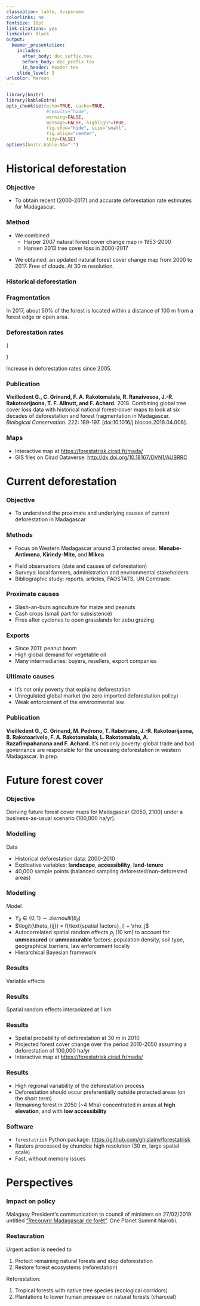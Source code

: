 ```yaml
---
classoption: table, dvipsname
colorlinks: no
fontsize: 10pt
link-citations: yes
linkcolor: Black
output:
  beamer_presentation:
    includes:
      after_body: doc_suffix.tex
      before_body: doc_prefix.tex
      in_header: header.tex
    slide_level: 3
urlcolor: Maroon
---
```


```r
library(knitr)
library(kableExtra)
opts_chunk$set(echo=TRUE, cache=TRUE,
               #results="hide", 
               warning=FALSE,
               message=FALSE, highlight=TRUE,
               fig.show="hide", size="small",
               fig.align="center",
               tidy=FALSE)
options(knitr.kable.NA="-")
```

<!-- ================================================================= -->
<!-- PART 1: Historical deforestation -->
<!-- ================================================================= -->

# Historical deforestation

### Objective

- To obtain recent (2000-2017) and accurate deforestation rate estimates for Madagascar.

### Method

- We combined:
  - Harper 2007 natural forest cover change map in 1953-2000
  - Hansen 2013 tree cover loss in 2000-2017

\includegraphics[width=10cm]{figs/Harper2007.png}

\includegraphics[width=5cm]{figs/Hansen2013.png}

- We obtained: an updated natural forest cover change map from 2000 to 2017. Free of clouds. At 30 m resolution.

### Historical deforestation

\centering \includegraphics[width=8cm]{figs/fig_fcc.png}

### Fragmentation

\centering \includegraphics[width=8cm]{figs/dist.png}

In 2017, about 50% of the forest is located within a distance of 100 m from a forest edge or open area.

### Deforestation rates

\small{\begin{tabular}[t]{lrrrr}
\hiderowcolors
\toprule
Year & Forest (Kha) & Unmap (Kha) & Annual defor. (Kha/yr) & Rate (\%/yr)\\
\midrule
\showrowcolors
1953 & 15,968 & 0 & - & -\\
1973 & 14,241 & 3,317 & 86 & 0.6\\
1990 & 10,762 & 0 & 205 & 1.6\\
2000 & 9,879 & 0 & 88 & 0.8\\
2005 & 9,673 & 0 & 41 & 0.4\\
2010 & 9,320 & 0 & 71 & 0.7\\
2015 & 8,770 & 0 & 110 & 1.2\\
2017 & 8,446 & 0 & 162 & 1.9\\
\bottomrule
\end{tabular}}

Increase in deforestation rates since 2005.

### Publication

**Vieilledent G., C. Grinand, F. A. Rakotomalala, R. Ranaivosoa, J.-R. Rakotoarijaona, T. F. Allnutt, and F. Achard.** 2018. Combining global tree cover loss data with historical national forest-cover maps to look at six decades of deforestation and forest fragmentation in Madagascar. _Biological Conservation_. 222: 189-197. [doi:10.1016/j.biocon.2018.04.008].

### Maps

- Interactive map at <https://forestatrisk.cirad.fr/mada/>
- GIS files on Cirad Dataverse: <http://dx.doi.org/10.18167/DVN1/AUBRRC>

\centering \includegraphics[width=8cm]{figs/forestatrisk_cirad_fr}

<!-- ================================================================= -->
<!-- PART 2: Causes -->
<!-- ================================================================= -->

# Current deforestation

### Objective

- To understand the proximate and underlying causes of current deforestation in Madagascar

### Methods

- Focus on Western Madagascar around 3 protected areas: **Menabe-Antimena**, **Kirindy-Mite**, and **Mikea**

\centering \includegraphics[width=\textwidth]{figs/deforestation}

- Field observations (date and causes of deforestation)
- Surveys: local farmers, administration and environmental stakeholders
- Bibliographic study: reports, articles, FAOSTATS, UN Comtrade

### Proximate causes

\centering \includegraphics[width=8cm]{figs/causes}

- Slash-an-burn agriculture for maize and peanuts
- Cash crops (small part for subsistence)
- Fires after cyclones to open grasslands for zebu grazing

### Exports

\centering \includegraphics[width=8cm]{figs/exports}

- Since 2011: peanut boom
- High global demand for vegetable oil
- Many intermediaries: buyers, resellers, export companies

### Ultimate causes

\centering \includegraphics[width=8cm]{figs/310_Menabe}

- It's not only poverty that explains deforestation
- Unregulated global market (no zero imported deforestation policy)
- Weak enforcement of the environmental law

### Publication

**Vieilledent G., C. Grinand, M. Pedrono, T. Rabetrano, J.-R. Rakotoarijaona, B. Rakotoarivelo, F. A. Rakotomalala, L. Rakotomalala, A. Razafimpahanana and F. Achard.** It’s not only poverty: global trade and bad governance are responsible for the unceasing deforestation in western Madagascar. In prep.

<!-- ================================================================= -->
<!-- PART 3: Future -->
<!-- ================================================================= -->

# Future forest cover

### Objective

Deriving future forest cover maps for Madagascar (2050, 2100) under a business-as-usual scenario (100,000 ha/yr).

\centering \includegraphics[width=10cm]{figs/deforestation_sambirano}


### Modelling

Data

- Historical deforestation data: 2000-2010
- Explicative variables: **landscape**, **accessibility**, **land-tenure**
- 40,000 sample points (balanced sampling deforested/non-deforested areas)

\centering \includegraphics[width=10cm]{figs/variables}

### Modelling

Model

- $Y_{ij} \in \{0, 1\} \sim \mathcal{B}ernoulli(\theta_{ij})$
- $\logit(\theta_{ij}) = f(\text{spatial factors}_i) + \rho_j$
- Autocorrelated spatial random effects $\rho_j$ (10 km) to account for **unmeasured** or **unmeasurable** factors: population density, soil type, geographical barriers, law enforcement locally
- Hierarchical Bayesian framework

\centering \includegraphics[height=3cm]{figs/iCAR}\hspace{1cm}
\centering \includegraphics[height=3cm]{figs/Bayes}

### Results

Variable effects

\centering \includegraphics[width=\textwidth]{figs/variable_effects}

### Results

Spatial random effects interpolated at 1 km

\centering \includegraphics[height=7cm]{figs/rho}

### Results

- Spatial probability of deforestation at 30 m in 2010
- Projected forest cover change over the period 2010-2050 assuming a deforestation of 100,000 ha/yr 
- Interactive map at <https://forestatrisk.cirad.fr/mada/>

\centering \includegraphics[width=8cm]{figs/proj2050}

### Results

- High regional variability of the deforestation process
- Deforestation should occur preferentially outside protected areas (on the short term)
- Remaining forest in 2050 (~4 Mha) concentrated in areas at **high elevation**, and with **low accessibility**

\centering \includegraphics[width=8cm]{figs/proj2050}

### Software

\centering \includegraphics[width=\textwidth]{figs/forestatrisk_pkg}

- `forestatrisk` Python package: <https://github.com/ghislainv/forestatrisk>
- Rasters processed by chuncks: high resolution (30 m, large spatial scale)
- Fast, without memory issues

<!-- ================================================================= -->
<!-- PART 4: Perspectives -->
<!-- ================================================================= -->

# Perspectives

### Impact on policy

Malagasy President's communication to council of ministers on 27/02/2019 untitled ["Recouvrir Madagascar de forêt"](https://ur-forets-societes.cirad.fr/actualites/le-president-malgache-cite-une-publication-du-cirad-pour-le-lancement-d-un-plan-de-conservation-et-de-restauration-des-forets). One Planet Summit Nairobi.

\centering \includegraphics[width=8cm]{figs/Rajoelina}

### Restauration

Urgent action is needed to

1. Protect remaining natural forests and stop deforestation
2. Restore forest ecosystems (reforestation)

Reforestation:

1. Tropical forests with native tree species (ecological corridors)
2. Plantations to lower human pressure on natural forests (charcoal)

\centering \includegraphics[height=3.cm]{figs/TropicalForest}\hspace{1cm}
\centering \includegraphics[height=3cm]{figs/Eucalyptus}